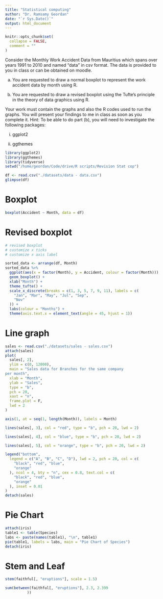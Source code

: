 ```yaml
---
title: "Statistical computing"
author: "Dr. Ramsamy Geordan"
date: "`r Sys.Date()`"
output: html_document
---
```


```r
knitr::opts_chunk$set(
  collapse = FALSE,
  comment = ""
)
```

Consider the Monthly Work Accident Data from Mauritius which spans over years 1991 to 2010
and named “data” in csv format. The data is provided to you in class or can be obtained on
moodle.

(a) You are requested to draw a normal boxplot to represent the work accident data by month
using R.

(b) You are requested to draw a revised boxplot using the Tufte's principle in the theory of
data graphics using R.

Your work must contain the graphs and also the R codes used to run the graphs. You will
present your findings to me in class as soon as you complete it.
Hint: To be able to do part (b), you will need to investigate the following packages:

(i) ggplot2

(ii) ggthemes

```r
library(ggplot2)
library(ggthemes)
library(tidyverse)
setwd("/home/geordan/Code/drive/R scripts/Revision Stat cop")
```

```r
df <- read.csv("./datasets/data - data.csv")
glimpse(df)
```

# Boxplot

```r
boxplot(Accident ~ Month, data = df)
```

# Revised boxplot

```r
# revised boxplot
# customize x ticks
# customize x axis label

sorted_data <- arrange(df, Month)
sorted_data %>%
  ggplot(aes(x = factor(Month), y = Accident, colour = factor(Month))) +
  geom_boxplot() +
  xlab("Month") +
  theme_tufte() +
  scale_x_discrete(breaks = c(1, 3, 5, 7, 9, 11), labels = c(
    "Jan", "Mar", "May", "Jul", "Sep",
    "Nov"
  )) +
  labs(colour = "Months") +
  theme(axis.text.x = element_text(angle = 45, hjust = 1))
```

# Line graph 

```r
sales <- read.csv("./datasets/sales - sales.csv")
attach(sales)
plot(
  sales[, 2],
  ylim = c(0, 12000),
  main = "Sales data for Branches for the same company
per month",
  xlab = "Month",
  ylab = "Sales",
  type = "b",
  pch = 20,
  xaxt = "n",
  frame.plot = F,
  lwd = 2
)

axis(1, at = seq(1, length(Month)), labels = Month)

lines(sales[, 3], col = "red", type = "b", pch = 20, lwd = 2)

lines(sales[, 4], col = "blue", type = "b", pch = 20, lwd = 2)

lines(sales[, 5], col = "orange", type = "b", pch = 20, lwd = 2)

legend("bottom",
  legend = c("A", "B", "C", "D"), lwd = 2, pch = 20, col = c(
    "black", "red", "blue",
    "orange"
  ), ncol = 4, bty = "n", cex = 0.8, text.col = c(
    "black", "red", "blue",
    "orange"
  ), inset = 0.01
)
detach(sales)
```

# Pie Chart

```r
attach(iris)
table1 <- table(Species)
labs <- paste(names(table1), "\n", table1)
pie(table1, labels = labs, main = "Pie Chart of Species")
detach(iris)
```

# Stem and Leaf
```r
stem(faithful[, "eruptions"], scale = 1.5)
```

```r
sum(between(faithful[, "eruptions"], 2.3, 2.399
          ))
```
